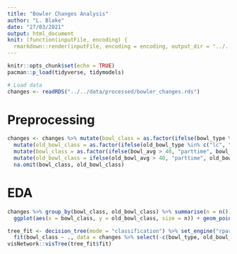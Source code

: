 ```yaml
---
title: "Bowler Changes Analysis"
author: "L. Blake"
date: "27/03/2021"
output: html_document
knit: (function(inputFile, encoding) {
  rmarkdown::render(inputFile, encoding = encoding, output_dir = "../../output/notebooks") })
---
```


```r
knitr::opts_chunk$set(echo = TRUE)
pacman::p_load(tidyverse, tidymodels)

# Load data
changes <- readRDS("../../data/processed/bowler_changes.rds")
```




# Preprocessing
```r
changes <- changes %>% mutate(bowl_class = as.factor(ifelse(bowl_type %in% c("lc", "lo", "rls", "rob"), "spin", "seam"))) %>%
  mutate(old_bowl_class = as.factor(ifelse(old_bowl_type %in% c("lc", "lo", "rls", "rob"), "spin", "seam")))  %>%
  mutate(bowl_class = as.factor(ifelse(bowl_avg > 40, "parttime", bowl_class)))  %>%
  mutate(old_bowl_class = ifelse(old_bowl_avg > 40, "parttime", old_bowl_class)) %>%
  na.omit(bowl_class, old_bowl_class)

```


# EDA
```r
changes %>% group_by(bowl_class, old_bowl_class) %>% summarise(n = n()) %>%
  ggplot(aes(x = bowl_class, y = old_bowl_class, size = n)) + geom_point()
```



```r
tree_fit <- decision_tree(mode = "classification") %>% set_engine("rpart") %>%
  fit(bowl_class ~ ., data = changes %>% select(-c(bowl_type, old_bowl_type, bowler, old_bowler, bowl_avg, bowl_sr, old_bowl_avg, old_bowl_sr)))
visNetwork::visTree(tree_fit$fit)
```
